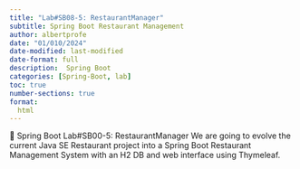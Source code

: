 ```yaml
---
title: "Lab#SB08-5: RestaurantManager"
subtitle: Spring Boot Restaurant Management
author: albertprofe
date: "01/010/2024"
date-modified: last-modified
date-format: full
description:  Spring Boot
categories: [Spring-Boot, lab]
toc: true
number-sections: true
format:
  html
---
```


:::: {.labs}
📘 Spring Boot Lab#SB00-5: RestaurantManager
We are going to evolve the current Java SE Restaurant project into a Spring Boot Restaurant Management System with an H2 DB and web interface using Thymeleaf.
:::
</br>




